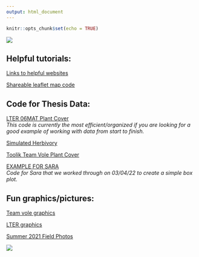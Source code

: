 ```yaml
---
output: html_document
---
```


```r
knitr::opts_chunk$set(echo = TRUE)
```

<img src="Images/hike.png" class="center">


## Helpful tutorials:  

[Links to helpful websites](Rmd/Helpful_links.html)  

[Shareable leaflet map code](Rmd/Sharable-map-code.html) 

## Code for Thesis Data:  

[LTER 06MAT Plant Cover](Rmd/LTER_06MAT_cover_thesis.html)  
  *This code is currently the most efficient/organized if you are looking for a good example of working with data from start to finish.*

[Simulated Herbivory](Rmd/Simulated_Herbivory.html)  

[Toolik Team Vole Plant Cover](Rmd/Team_Vole_cover.html)

[EXAMPLE FOR SARA](Rmd/Sara_data_box_whisker.html)  
  *Code for Sara that we worked through on 03/04/22 to create a simple box plot.*

## Fun graphics/pictures:  

[Team vole graphics](Rmd/Team_vole_graphics.html)  

[LTER graphics](Rmd/LTER_graphics.html)  

[Summer 2021 Field Photos](Rmd/summer_2021_feild_photos.html)

<img src="Images/tundra graphic.png" class="center">

